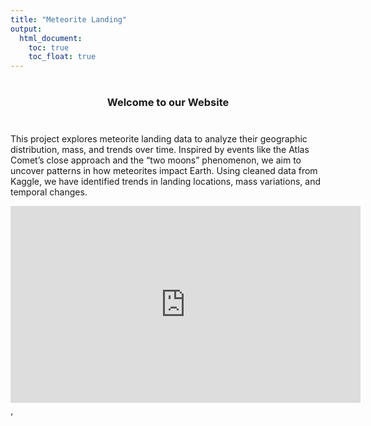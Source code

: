 ```yaml
---
title: "Meteorite Landing"
output: 
  html_document:
    toc: true
    toc_float: true
---
```

<style>
  body {
    background-image: url('https://w.wallhaven.cc/full/8o/wallhaven-8o2zd1.jpg'); 
    background-size: cover;
    background-attachment: fixed;
    background-repeat: no-repeat;
  }
  
  h1 {
    font-size: 5em !important;
    font-weight: bold;
    text-align: center; 
    margin-top: 40px; 
    margin-bottom: 40px;
    color: #f5f5f5; 
  }
  h3 {
    text-align: center;
    margin-top: 40px; 
    margin-bottom: 40px;
  }
</style>


### Welcome to our Website


This project explores meteorite landing data to analyze their geographic distribution, mass, and trends over time. Inspired by events like the Atlas Comet’s close approach and the “two moons” phenomenon, we aim to uncover patterns in how meteorites impact Earth. Using cleaned data from Kaggle, we have identified trends in landing locations, mass variations, and temporal changes.

<iframe width="560" height="315" src="https://www.youtube.com/embed/u3XvwFjLeHg" 
    title="YouTube video player" frameborder="0" 
    allow="accelerometer; autoplay; clipboard-write; encrypted-media; gyroscope; picture-in-picture" 
    allowfullscreen></iframe>'



<!-- Add Local Background Music -->
<audio autoplay loop>
  <source src="audio/Cornfield_Chase_Interstellar_Soundtrack-643446.mp3" type="audio/mpeg">
  Your browser does not support the audio element.
</audio>